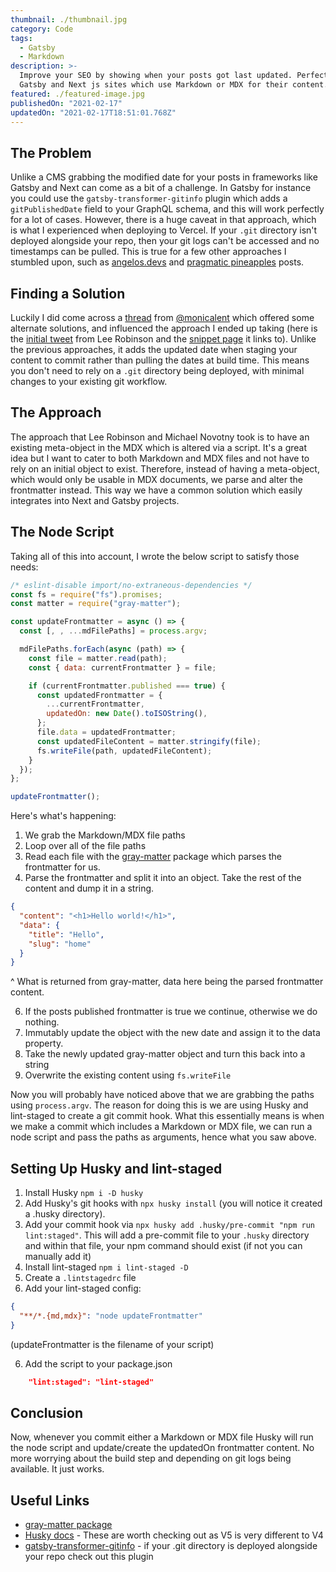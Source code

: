```yaml
---
thumbnail: ./thumbnail.jpg
category: Code
tags:
  - Gatsby
  - Markdown
description: >-
  Improve your SEO by showing when your posts got last updated. Perfect for
  Gatsby and Next js sites which use Markdown or MDX for their content.
featured: ./featured-image.jpg
publishedOn: "2021-02-17"
updatedOn: "2021-02-17T18:51:01.768Z"
---
```


## The Problem

Unlike a CMS grabbing the modified date for your posts in frameworks like Gatsby and Next can come as a bit of a challenge. In Gatsby for instance you could use the `gatsby-transformer-gitinfo` plugin which adds a `gitPublishedDate` field to your GraphQL schema, and this will work perfectly for a lot of cases. However, there is a huge caveat in that approach, which is what I experienced when deploying to Vercel. If your `.git` directory isn't deployed alongside your repo, then your git logs can't be accessed and no timestamps can be pulled. This is true for a few other approaches I stumbled upon, such as [angelos.devs](https://angelos.dev/2019/09/add-support-for-modification-times-in-gatsby/) and [pragmatic pineapples](https://pragmaticpineapple.com/add-updated-at-to-your-gatsby-blog/) posts.

## Finding a Solution

Luckily I did come across a [thread](https://twitter.com/monicalent/status/1353327937085464576) from [@monicalent](https://twitter.com/monicalent) which offered some alternate solutions, and influenced the approach I ended up taking (here is the [initial tweet](https://twitter.com/leeerob/status/1353381006062063616) from Lee Robinson and the [snippet page](https://leerob.io/snippets/update-mdx-meta) it links to). Unlike the previous approaches, it adds the updated date when staging your content to commit rather than pulling the dates at build time. This means you don't need to rely on a `.git` directory being deployed, with minimal changes to your existing git workflow.

## The Approach

The approach that Lee Robinson and Michael Novotny took is to have an existing meta-object in the MDX which is altered via a script. It's a great idea but I want to cater to both Markdown and MDX files and not have to rely on an initial object to exist. Therefore, instead of having a meta-object, which would only be usable in MDX documents, we parse and alter the frontmatter instead. This way we have a common solution which easily integrates into Next and Gatsby projects.

## The Node Script

Taking all of this into account, I wrote the below script to satisfy those needs:

```jsx
/* eslint-disable import/no-extraneous-dependencies */
const fs = require("fs").promises;
const matter = require("gray-matter");

const updateFrontmatter = async () => {
  const [, , ...mdFilePaths] = process.argv;

  mdFilePaths.forEach(async (path) => {
    const file = matter.read(path);
    const { data: currentFrontmatter } = file;

    if (currentFrontmatter.published === true) {
      const updatedFrontmatter = {
        ...currentFrontmatter,
        updatedOn: new Date().toISOString(),
      };
      file.data = updatedFrontmatter;
      const updatedFileContent = matter.stringify(file);
      fs.writeFile(path, updatedFileContent);
    }
  });
};

updateFrontmatter();
```

Here's what's happening:

1. We grab the Markdown/MDX file paths
2. Loop over all of the file paths
3. Read each file with the [gray-matter](https://www.npmjs.com/package/gray-matter) package which parses the frontmatter for us.
4. Parse the frontmatter and split it into an object. Take the rest of the content and dump it in a string.

```json
{
  "content": "<h1>Hello world!</h1>",
  "data": {
    "title": "Hello",
    "slug": "home"
  }
}
```

^ What is returned from gray-matter, data here being the parsed frontmatter content.

6. If the posts published frontmatter is true we continue, otherwise we do nothing.
7. Immutably update the object with the new date and assign it to the data property.
8. Take the newly updated gray-matter object and turn this back into a string
9. Overwrite the existing content using `fs.writeFile`

Now you will probably have noticed above that we are grabbing the paths using `process.argv`. The reason for doing this is we are using Husky and lint-staged to create a git commit hook. What this essentially means is when we make a commit which includes a Markdown or MDX file, we can run a node script and pass the paths as arguments, hence what you saw above.

## Setting Up Husky and lint-staged

1. Install Husky `npm i -D husky`
1. Add Husky's git hooks with `npx husky install` (you will notice it created a .husky directory).
1. Add your commit hook via `npx husky add .husky/pre-commit "npm run lint:staged"`. This will add a pre-commit file to your `.husky` directory and within that file, your npm command should exist (if not you can manually add it)
1. Install lint-staged `npm i lint-staged -D`
1. Create a `.lintstagedrc` file
1. Add your lint-staged config:

```json
{
  "**/*.{md,mdx}": "node updateFrontmatter"
}
```

(updateFrontmatter is the filename of your script)

6. Add the script to your package.json

```json
    "lint:staged": "lint-staged"
```

## Conclusion

Now, whenever you commit either a Markdown or MDX file Husky will run the node script and update/create the updatedOn frontmatter content. No more worrying about the build step and depending on git logs being available. It just works.

## Useful Links

- [gray-matter package](https://www.npmjs.com/package/gray-matter)
- [Husky docs](https://typicode.github.io/husky/#/) - These are worth checking out as V5 is very different to V4
- [gatsby-transformer-gitinfo](https://www.gatsbyjs.com/plugins/gatsby-transformer-gitinfo/) - if your .git directory is deployed alongside your repo check out this plugin
